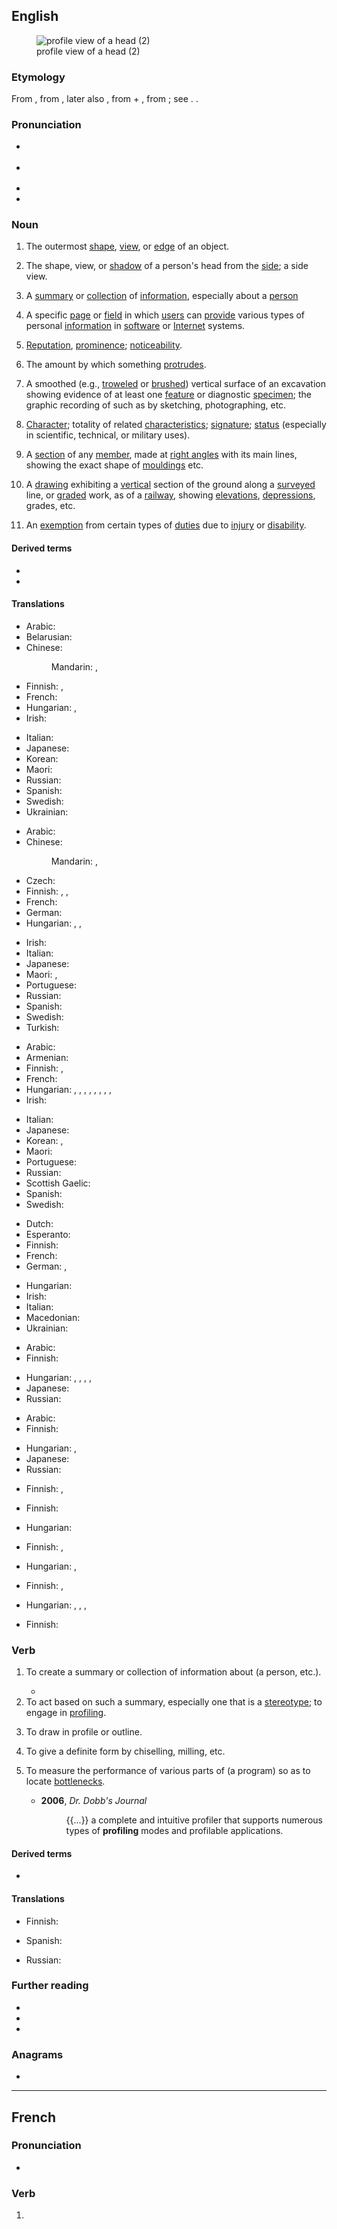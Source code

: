 {{also|Profile|profilé}}
==English==
[[File:Souvenir_silhouette_post_card._Toledo's_greatest_store;_Tiedtke's._The_store_for_all_the_people_-_DPLA_-_f00a78fe61c216236a13cdebf588d3c3_(page_1).jpg|thumb|profile view of a head (2)]]

===Etymology===
From {{bor|en|fr|profil}}, from {{der|en|it|profilo||a border}}, later also {{m|it|proffilo||a side-face, profile}}, from {{der|en|la|pro||before}} + {{m|it|filo||a line, stroke, thread}}, from {{m|la|filum||a thread}}; see {{m|en|file}}. {{doublet|en|purfle}}.

===Pronunciation===
* {{a|US}} {{IPA|en|/ˈpɹoʊfaɪl/}}
* {{a|UK}} {{IPA|en|/ˈpɹəʊfaɪl/}}
* {{audio|en|LL-Q1860 (eng)-Vealhurl-profile.wav|Audio (RP)}}
* {{rhymes|en|əʊfaɪl|s=2|q1=UK}}

===Noun===
{{en-noun|~}}

# {{lb|en|countable}} The outermost [[shape]], [[view]], or [[edge]] of an object.
#: {{syn|en|contour}}
#: {{ux|en|His fingers traced the '''profile''' of the handle.}}
# {{lb|en|countable}} The shape, view, or [[shadow]] of a person's head from the [[side]]; a side view.
#: {{ux|en|The brooch showed the '''profile''' of a Victorian woman.}}
#: {{ux|en|Driver's licenses have a photograph of the person on them, which is in full face if the person is above legal drinking age, or in '''profile''' if not.}}
# {{lb|en|countable}} A [[summary]] or [[collection]] of [[information]], especially about a [[person]]
#: {{ux|en|Law enforcement assembled a '''profile''' of the suspect.}}
# {{lb|en|Internet|countable}} A specific [[page]] or [[field]] in which [[user]]s can [[provide]] various types of personal [[information]] in [[software]] or [[Internet]] systems.
#: {{ux|en|I just updated my Facebook '''profile''' to show I got engaged.}}
# {{lb|en|figurative|uncountable}} [[reputation|Reputation]],  [[prominence]]; [[noticeability]].
#: {{ux|en|Acting is, by nature, profession in which one must keep a high '''profile'''.}}
# {{lb|en|uncountable}} The amount by which something [[protrude]]s.
#: {{ux|en|Choose a handle with a low '''profile''' so it does not catch on things.}}
# {{lb|en|archaeology}} A smoothed (e.g., [[troweled]] or [[brushed]]) vertical surface of an excavation showing evidence of at least one [[feature]] or diagnostic [[specimen]]; the graphic recording of such as by sketching, photographing, etc.
# [[character|Character]]; totality of related [[characteristic]]s; [[signature]]; [[status]] (especially in scientific, technical, or military uses).
#: {{ux|en|What's the thermal '''profile''' on that thing?}}
# {{lb|en|architecture}} A [[section]] of any [[member]], made at [[right angle]]s with its main lines, showing the exact shape of [[moulding]]s etc.
# {{lb|en|civil engineering}} A [[drawing]] exhibiting a [[vertical]] section of the ground along a [[survey]]ed line, or [[grade]]d work, as of a [[railway]], showing [[elevation]]s, [[depression]]s, grades, etc.
# {{lb|en|military slang}} An [[exemption]] from certain types of [[duties]] due to [[injury]] or [[disability]].

====Derived terms====
* {{l|en|high-profile}}
* {{l|en|low-profile}}

====Translations====
{{trans-top|outermost shape}}
* Arabic: {{t|ar|حُدُود خَارِجِيَّة}}
* Belarusian: {{t|be|про́філь|m}}
* Chinese:
*: Mandarin: {{t+|cmn|輪廓}}, {{t+|cmn|轮廓|tr=lúnkuò}}
* Finnish: {{t+|fi|profiili}}, {{t+|fi|ääriviiva}}
* French: {{t+|fr|contour|m}}
* Hungarian: {{t+|hu|körvonal}}, {{t+|hu|kontúr}}
* Irish: {{t|ga|próifíl|f}}
{{trans-mid}}
* Italian: {{t+|it|profilo|m}}
* Japanese: {{t+|ja|輪郭|tr=rinkaku|sc=Jpan}}
* Korean: {{t+|ko|윤곽}}
* Maori: {{t|mi|kōtaha}}
* Russian: {{t+|ru|про́филь|m}}
* Spanish: {{t+|es|perfil|m}}
* Swedish: {{t+|sv|profil|c}}
* Ukrainian: {{t|uk|про́філь|m}}
{{trans-bottom}}

{{trans-top|shape, view, or shadow of a person's head from the side}}
* Arabic: {{t|ar|صُورَة جَانِبِيَّة|tr=ṣūra jānibiyya}}
* Chinese:
*: Mandarin: {{t+|cmn|側面}}, {{t+|cmn|侧面|tr=cèmiàn}}
* Czech: {{t+|cs|profil|m}}
* Finnish: {{t+|fi|profiili}}, {{t|fi|sivukuva}}, {{t+|fi|siluetti}}
* French: {{t+|fr|profil|m}}
* German: {{t+|de|Profil|n}}
* Hungarian: {{t+|hu|profil}}, {{t+|hu|oldalnézet}}, {{t+|hu|arcél}}
{{trans-mid}}
* Irish: {{t|ga|próifíl}}
* Italian: {{t+|it|profilo|m}}
* Japanese: {{t|ja|横顔|tr=yokogao|sc=Jpan}}
* Maori: {{t|mi|topenga}}, {{t|mi|kōtaha }}
* Portuguese: {{t+|pt|perfil|m}}
* Russian: {{t+|ru|про́филь|m}}
* Spanish: {{t+|es|perfil|m}}
* Swedish: {{t+|sv|profil|c}}
* Turkish: {{t+|tr|profil}}
{{trans-bottom}}

{{trans-top|summary or collection of information, especially about a person}}
* Arabic: {{t|ar|سِيرَة|f}}
* Armenian: {{t|hy|հատկագիր|sc=Armn}}
* Finnish: {{t+|fi|profiili}}, {{t|fi|henkilökuva}}
* French: {{t+|fr|profil|m}}
* Hungarian: {{t+|hu|profil}}, {{t|hu|jellemtanulmány}}, {{t+|hu|jellemzés}}, {{t+|hu|portré}}, {{t|hu|életrajzvázlat}}, {{q|summary or short description of anything}} {{t+|hu|leírás}}, {{t+|hu|ismertető}}, {{t+|hu|vázlat}}, {{t+|hu|összefoglaló}}
* Irish: {{t|ga|próifíl|f}}
{{trans-mid}}
* Italian: {{t+|it|profilo|m}}
* Japanese: {{t|ja|プロフィール|tr=profīru|sc=Jpan}}
* Korean: {{t+|ko|약력}}, {{t|ko|프로파일}}
* Maori: {{t|mi|kōtaha }}
* Portuguese: {{t+|pt|perfil|m}}
* Russian: {{t+|ru|про́филь|m}}
* Scottish Gaelic: {{t|gd|iomradh|m}}
* Spanish: {{t+|es|reseña|f}}
* Swedish: {{t+|sv|profil|c}}
{{trans-bottom}}

{{trans-top|space with personal information in software or Internet systems}}
* Dutch: {{t+|nl|profiel}}
* Esperanto: {{t|eo|profilo}}
* Finnish: {{t+|fi|profiili}}
* French: {{t+|fr|profil}}
* German: {{t+|de|Profil|n}}, {{t|de|Benutzerprofil|n}}
{{trans-mid}}
* Hungarian: {{t+|hu|profil}}
* Irish: {{t|ga|próifíl|f}}
* Italian: {{t+|it|profilo|m}}
* Macedonian: {{t|mk|профил|m|tr=profil}}
* Ukrainian: {{t|uk|профіль|m}}
{{trans-bottom}}

{{trans-top|reputation; prominence; noticeability}}
* Arabic: {{t|ar|شُهْرَة|f}}
* Finnish: {{t+|fi|profiili}}
{{trans-mid}}
* Hungarian: {{t+|hu|jelenlét}}, {{t+|hu|aktivitás}}, {{t+|hu|láthatóság}}, {{t|hu|észrevehetőség}}, {{t+|hu|feltűnés}}
* Japanese: {{t|ja|注目度|tr=chūmokudo|sc=Jpan}}
* Russian: {{t+|ru|про́филь|m}}
{{trans-bottom}}

{{trans-top|amount by which something protrudes}}
* Arabic: {{t|ar|بُرُوز|m}}
* Finnish: {{t+|fi|profiili}}
{{trans-mid}}
* Hungarian: {{t+|hu|kiemelkedés}}, {{t+|hu|dudor}}
* Japanese: {{t|ja|プロファイル|tr=purofairu|sc=Jpan}}
* Russian: {{t+|ru|про́филь|m}}
{{trans-bottom}}

{{trans-top|archaeology: smoothed vertical surface of an excavation}}
* Finnish: {{t+|fi|profiili}}, {{t+|fi|leikkaus}}
{{trans-mid}}
{{trans-bottom}}

{{trans-top|totality of related characteristics}}
* Finnish: {{t|fi|ominaisuudet|p}}
{{trans-mid}}
* Hungarian: {{t|hu|jellemzők}}
{{trans-bottom}}

{{trans-top|architecture: section of any member}}
* Finnish: {{t+|fi|profiili}}, {{t+|fi|poikkileikkaus}}
{{trans-mid}}
* Hungarian: {{t+|hu|idom}}, {{t+|hu|profil}}
{{trans-bottom}}

{{trans-top|civil engineering: drawing exhibiting a vertical section of the ground}}
* Finnish: {{t+|fi|profiili}}, {{t+|fi|poikkileikkaus}}
{{trans-mid}}
* Hungarian: {{t+|hu|szelvény}}, {{t|hu|szelvényrajz}}, {{t+|hu|metszet}}, {{t|hu|metszetrajz}}
{{trans-bottom}}

{{trans-top|military: exemption from duty}}
* Finnish: {{t+|fi|vapautus}}
{{trans-mid}}
{{trans-bottom}}

===Verb===
{{en-verb}}

# {{lb|en|transitive}} To create a summary or collection of information about (a person, etc.).
#* {{quote-journal|1=en|year=2018|author=Clarence Green|author2=James Lambert|title=Advancing disciplinary literacy through English for academic purposes: Discipline-specific wordlists, collocations and word families for eight secondary subjects|journal=Journal of English for Academic Purposes|volume=35|doi=https://doi.org/10.1016/j.jeap.2018.07.004|page=106|text=A resource that '''profiles''' the important language of secondary disciplines by adapting the methods of EAP research could therefore be very useful for such pedagogy.}}
# To act based on such a summary, especially one that is a [[stereotype]]; to engage in [[profiling]].
# {{lb|en|transitive}} To draw in profile or outline.
# {{lb|en|transitive|engineering}} To give a definite form by chiselling, milling, etc.
# {{lb|en|computing|transitive}} To measure the performance of various parts of (a program) so as to locate [[bottleneck]]s.
#* '''2006''', ''Dr. Dobb's Journal''
#*: {{...}} a complete and intuitive profiler that supports numerous types of '''profiling''' modes and profilable applications.

====Derived terms====
* {{l|en|reprofile}}

====Translations====
{{trans-top|to create a summary or collection of information}}
* Finnish: {{t+|fi|profiloida}}
{{trans-mid}}
* Spanish: {{t+|es|reseñar}}
{{trans-bottom}}

{{trans-top|to act based on such a summary; especially, to act on a stereotype}}
* Russian: {{t+|ru|профили́ровать|impf|pf}}
{{trans-mid}}
{{trans-bottom}}

===Further reading===
* {{pedia}}
* {{R:Webster 1913}}
* {{R:Century 1911}}

===Anagrams===
* {{anagrams|en|a=efilopr|pro-life}}

----

==French==

===Pronunciation===
* {{fr-IPA|pos=v}}

===Verb===
{{head|fr|verb form}}

# {{inflection of|fr|profiler||1//3|s|pres|ind//sub|;|2|s|impr}}